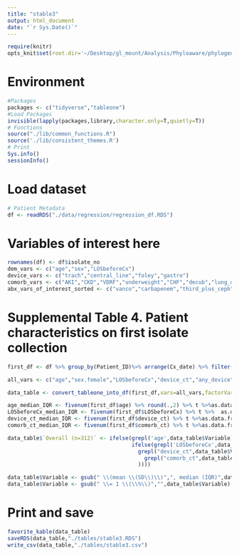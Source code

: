 ```yaml
---
title: "stable3"
output: html_document
date: "`r Sys.Date()`"
---
```


```r
require(knitr) 
opts_knit$set(root.dir='~/Desktop/gl_mount/Analysis/Phyloaware/phylogenetic-resistance-ms/')
```

# Environment
```r
#Packages
packages <- c("tidyverse","tableone")   
#Load Packages
invisible(lapply(packages,library,character.only=T,quietly=T)) 
# Functions
source("./lib/common_functions.R")
source('./lib/consistent_themes.R')
# Print
Sys.info()
sessionInfo() 
``` 

# Load dataset
```r
# Patient Metadata
df <- readRDS("./data/regression/regression_df.RDS") 
```

# Variables of interest here
```r
rownames(df) <- df$isolate_no 
dem_vars <- c("age","sex","LOSbeforeCx")
device_vars <- c("trach","central_line","foley","gastro")
comorb_vars <- c("AKI","CKD","VDRF","underweight","CHF","decub","lung_dz","brain_injury","malignancy","obese")    
abx_vars_of_interest_sorted <- c("vanco","carbapenem","third_plus_ceph","AG","amikacin","tobra","gent","flagyl","FQ",'linezolid',"tigecycline","zosyn","poly_colistin","dapto",'bactrim',"aztreonam")%>% paste0(.,"_1d")
```

# Supplemental Table 4. Patient characteristics on first isolate collection
```r
first_df <- df %>% group_by(Patient_ID)%>% arrange(Cx_date) %>% filter(row_number()==1) %>% as.data.frame

all_vars <- c("age","sex.female","LOSbeforeCx","device_ct","any_device",device_vars,"comorb_ct","multimorbid",comorb_vars,"any_antibiotic_1d",abx_vars_of_interest_sorted)

data_table <- convert_tableone_into_df(first_df,vars=all_vars,factorVars=c(all_vars %>% subset(!.%in% c("age","device_ct","comorb_ct","LOSbeforeCx"))))  

age_median_IQR <- fivenum(first_df$age) %>% round(.,2) %>% t %>%as.data.frame %>% `colnames<-`(c("min","lower","median","upper","max")) %>% mutate(IQR = upper - lower) %>% paste0(.$median," (",.$IQR,")")
LOSbeforeCx_median_IQR <- fivenum(first_df$LOSbeforeCx) %>% t %>%  as.data.frame %>%`colnames<-`(c("min","lower","median","upper","max")) %>% mutate(IQR = upper - lower )%>% paste0(.$median," (",.$IQR,")")
device_ct_median_IQR <- fivenum(first_df$device_ct) %>% t %>%as.data.frame %>% `colnames<-`(c("min","lower","median","upper","max")) %>% mutate(IQR = upper - lower )%>% paste0(.$median," (",.$IQR,")")
comorb_ct_median_IQR <- fivenum(first_df$comorb_ct) %>% t %>%as.data.frame %>% `colnames<-`(c("min","lower","median","upper","max")) %>% mutate(IQR = upper - lower) %>% paste0(.$median," (",.$IQR,")") 

data_table$`Overall (n=312)` <- ifelse(grepl('age',data_table$Variable),age_median_IQR,
                                       ifelse(grepl('LOSbeforeCx',data_table$Variable),LOSbeforeCx_median_IQR,ifelse(
                                         grepl("device_ct",data_table$Variable),device_ct_median_IQR,ifelse(
                                           grepl("comorb_ct",data_table$Variable),comorb_ct_median_IQR,data_table$`Overall (n=312)`
                                         ))))

data_table$Variable <- gsub(" \\(mean \\(SD\\)\\)",", median (IQR)",data_table$Variable)
data_table$Variable <- gsub(" \\= 1 \\(\\%\\)","",data_table$Variable)
```

# Print and save
```r
favorite_kable(data_table)
saveRDS(data_table,"./tables/stable3.RDS")
write_csv(data_table,"./tables/stable3.csv")
```

